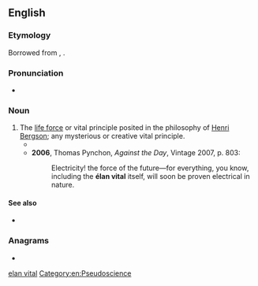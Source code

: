 ==English==

===Etymology===
Borrowed from {{bor|en|fr|élan vital}}, {{coinage|fr|Henri Bergson|in=1907|nocap=1}}.

===Pronunciation===
* {{a|French}} {{IPA|en|/elɑ̃ vital/}}

===Noun===
{{en-noun|-}}

# The [[life force]] or vital principle posited in the philosophy of [[w:Henri Bergson|Henri Bergson]]; any mysterious or creative vital principle.
#* {{RQ:Fitzgerald This Side of Paradise|chapter=5|page=299|passage=Progress was a labyrinth. . . people plunging blindly in and then rushing wildly back, shouting that they had found it. . . the invisible king—the '''élan vital'''—the principle of evolution. . .}}
#* '''2006''', Thomas Pynchon, ''Against the Day'', Vintage 2007, p. 803:
#*: Electricity! the force of the future—for everything, you know, including the '''élan vital''' itself, will soon be proven electrical in nature.

====See also====
* {{l|en|vitalism}}

===Anagrams===
* {{anagrams|en|a=aaeillntv|alleviant|vanillate}}

[[Category:English terms spelled with É|elan vital]]
[[Category:en:Pseudoscience]]